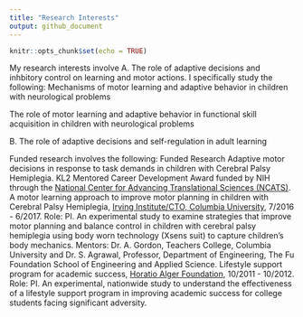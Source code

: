```yaml
---
title: "Research Interests"
output: github_document
---
```


```r
knitr::opts_chunk$set(echo = TRUE)
```
My research interests involve 
A. The role of adaptive decisions and inhbitory control on learning and motor actions. I specifically study the following:
Mechanisms of motor learning and adaptive behavior in children with neurological problems

The role of motor learning and adaptive behavior in functional skill acquisition in children with neurological problems

B. The role of adaptive decisions and self-regulation in adult learning

Funded research involves the following:
Funded Research
Adaptive motor decisions in response to task demands in children with Cerebral Palsy Hemiplegia. KL2 Mentored Career Development Award funded by NIH through the [National Center for Advancing Translational Sciences (NCATS)](https://ncats.nih.gov/).  
A motor learning approach to improve motor planning in children with Cerebral Palsy Hemiplegia, [Irving Institute/CTO, Columbia University](https://www.irvinginstitute.columbia.edu/about-us), 7/2016 - 6/2017.  Role: PI. An experimental study to examine strategies that improve motor planning and balance control in children with cerebral palsy hemiplegia using body worn technology (Xsens suit) to capture children’s body mechanics. Mentors: Dr. A. Gordon, Teachers College, Columbia University and Dr. S. Agrawal, Professor, Department of Engineering, The Fu Foundation School of Engineering and Applied Science.
Lifestyle support program for academic success, [Horatio Alger Foundation](https://horatioalger.org/), 10/2011 - 10/2012.  Role: PI. An experimental, nationwide study to understand the effectiveness of a lifestyle support program in improving academic success for college students facing significant adversity.